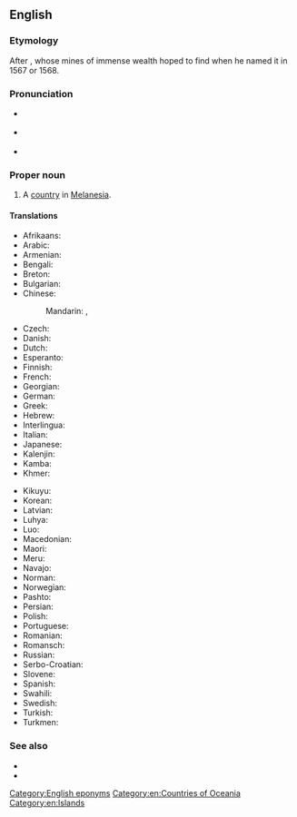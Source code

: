==English==
{{wikipedia}}

===Etymology===
After {{w|King Solomon}}, whose mines of immense wealth {{w|Álvaro de Mendaña y Neira}} hoped to find when he named it in 1567 or 1568.

===Pronunciation===
* {{a|UK}} {{IPA|/ˈsɒl.ə.mən ˈaɪ.ləndz/|lang=en}}
* {{a|US}} {{IPA|/ˈsɑ.lə.mən ˈaɪ.ləndz/|lang=en}}
* {{audio|en-us-Solomon Islands.ogg|Audio (US)|lang=en}}

===Proper noun===
{{en-proper noun|head=[[Solomon]] [[island|Islands]]}}

# {{senseid|en|Q685}}A [[country]] in [[Melanesia]].

====Translations====
{{trans-top|id=Q685|A country in Melanesia}}
* Afrikaans: {{t|af|Salomonseilande}}
* Arabic: {{t|ar|جُزُر سُلَيْمَان|f-p}}
* Armenian: {{t|hy|Սողոմոնի Կղզիներ}}
* Bengali: {{t|bn|সলোমন দ্বীপপুঞ্জ}}
* Breton: {{t|br|Inizi Salomon}}
* Bulgarian: {{t|bg|Соломонови острови}}
* Chinese:
*: Mandarin: {{t+|cmn|所羅門群島|sc=Hani}}, {{t+|cmn|所罗门群岛|tr=Suǒluómén Qúndǎo|sc=Hani}}
* Czech: {{t+|cs|Šalamounovy ostrovy|m-p}}
* Danish: {{t+|da|Salomonøerne}}
* Dutch: {{t+|nl|Salomonseilanden}}
* Esperanto: {{t+|eo|Salomonoj|p}}
* Finnish: {{t+|fi|Salomonsaaret}}
* French: {{t+|fr|Îles Salomon}}
* Georgian: {{t|ka|სოლომონის კუნძულები}}
* German: {{t+|de|Salomonen}}
* Greek: {{t+|el|Νήσοι Σολομώντος|m-p}}
* Hebrew: {{t|he|איי שלמה|tr=Iyey Shlomo|sc=Hebr}}
* Interlingua: {{t|ia|Insulas Salomon}}
* Italian: {{t+|it|Isole Salomone}}
* Japanese: {{t+|ja|ソロモン諸島|tr=Soromon shotō|sc=Jpan}}
* Kalenjin: {{t|kln|Solomon}}
* Kamba: {{t|kam|Solomoni}}
* Khmer: {{t|km|កោះ​សូឡូម៉ូន|tr=kɑh sooloomoon|sc=Khmr}}
{{trans-mid}}
* Kikuyu: {{t|ki|Solomon}}
* Korean: {{t|ko|솔로몬 제도|tr=Sollomon jedo}}
* Latvian: {{t|lv|Zālamana Salas|f-p}}
* Luhya: {{t|luy|Solomoni}}
* Luo: {{t|luo|Solomon}}
* Macedonian: {{t|mk|Соломонови Острови|m-p|tr=Solomónovi Óstrovi}}
* Maori: {{t|mi|Ngā Motu o Horomona}}
* Meru: {{t|mer|Solomon}}
* Navajo: {{t|nv|Sólomon Tó Bináhaazyínígíí}}
* Norman: {{t|nrf|Îles Solomon|f-p}}
* Norwegian: {{t|no|Salomonøyene}}
* Pashto: {{t|ps|د سلیمان جزیره|sc=ps-Arab}}
* Persian: {{t|fa|جزایر سلیمان|tr=jazâyir-i soleymân|sc=fa-Arab}}
* Polish: {{t+|pl|Wyspy Salomona}}
* Portuguese: {{t+|pt|Ilhas Salomão}}
* Romanian: {{t|ro|Insulele Solomon}}
* Romansch: {{t|rm|Inslas da Salomon|f-p}}
* Russian: {{t|ru|Соломо́новы острова́|m-p}}
* Serbo-Croatian: {{t|sh|Solomonova Ostrva|n-p}}
* Slovene: {{t|sl|Salomonovi otoki|m-p}}
* Spanish: {{t+|es|Islas Salomón}}
* Swahili: {{t+|sw|Solomoni}}
* Swedish: {{t+|sv|Salomonöarna}}
* Turkish: {{t+|tr|Solomon Adaları|p}}
* Turkmen: {{t|tk|Solomon Adalary|p}}
{{trans-bottom}}

===See also===
* {{l|en|Honiara}}
* {{l|en|Appendix:Countries of the world|Countries of the world}}

[[Category:English eponyms]]
[[Category:en:Countries of Oceania]]
[[Category:en:Islands]]